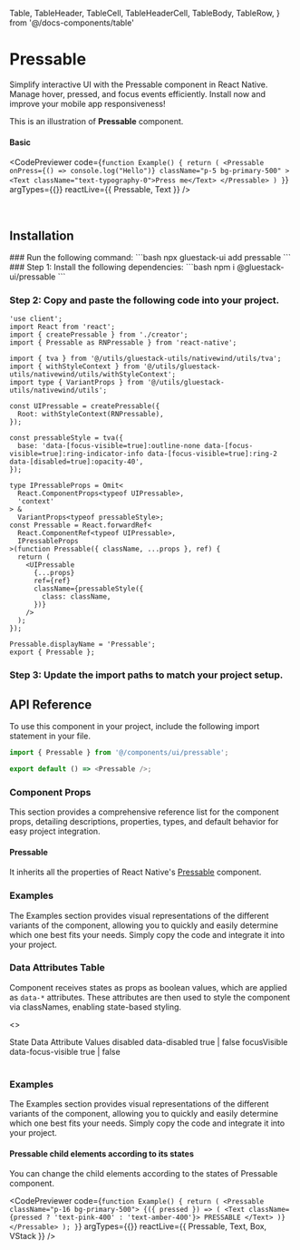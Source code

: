 
<Meta pageTitle="Pressable" pageDescription="Simplify interactive UI with the Pressable component in React Native. Manage hover, pressed, and focus events efficiently. Install now and improve your mobile app responsiveness!" />

  Table,
  TableHeader,
  TableCell,
  TableHeaderCell,
  TableBody,
  TableRow,
} from '@/docs-components/table'

# Pressable

Simplify interactive UI with the Pressable component in React Native. Manage hover, pressed, and focus events efficiently. Install now and improve your mobile app responsiveness!


This is an illustration of **Pressable** component.

  #### Basic

  
  
  <CodePreviewer
  code={`function Example() {
  return (
    <Pressable
      onPress={() => console.log("Hello")}
      className="p-5 bg-primary-500"
    >
      <Text className="text-typography-0">Press me</Text>
    </Pressable>
  )
}`}
  argTypes={{}}
  reactLive={{ Pressable, Text }}
/>

<br />

## Installation

<Tabs>
<TabItem label="CLI">
### Run the following command:
  ```bash
  npx gluestack-ui add pressable
  ```
</TabItem>
<TabItem label="Manual">
### Step 1: Install the following dependencies:
```bash
npm i @gluestack-ui/pressable
```

### Step 2: Copy and paste the following code into your project.
```tsx
'use client';
import React from 'react';
import { createPressable } from './creator';
import { Pressable as RNPressable } from 'react-native';

import { tva } from '@/utils/gluestack-utils/nativewind/utils/tva';
import { withStyleContext } from '@/utils/gluestack-utils/nativewind/utils/withStyleContext';
import type { VariantProps } from '@/utils/gluestack-utils/nativewind/utils';

const UIPressable = createPressable({
  Root: withStyleContext(RNPressable),
});

const pressableStyle = tva({
  base: 'data-[focus-visible=true]:outline-none data-[focus-visible=true]:ring-indicator-info data-[focus-visible=true]:ring-2 data-[disabled=true]:opacity-40',
});

type IPressableProps = Omit<
  React.ComponentProps<typeof UIPressable>,
  'context'
> &
  VariantProps<typeof pressableStyle>;
const Pressable = React.forwardRef<
  React.ComponentRef<typeof UIPressable>,
  IPressableProps
>(function Pressable({ className, ...props }, ref) {
  return (
    <UIPressable
      {...props}
      ref={ref}
      className={pressableStyle({
        class: className,
      })}
    />
  );
});

Pressable.displayName = 'Pressable';
export { Pressable }; 
```

### Step 3: Update the import paths to match your project setup.
</TabItem>
</Tabs>

## API Reference

To use this component in your project, include the following import statement in your file.

```ts
import { Pressable } from '@/components/ui/pressable';
```

```ts
export default () => <Pressable />;
```

### Component Props

This section provides a comprehensive reference list for the component props, detailing descriptions, properties, types, and default behavior for easy project integration.

#### Pressable

It inherits all the properties of React Native's [Pressable](https://reactnative.dev/docs/pressable) component.

### Examples

The Examples section provides visual representations of the different variants of the component, allowing you to quickly and easily determine which one best fits your needs. Simply copy the code and integrate it into your project.

### Data Attributes Table

Component receives states as props as boolean values, which are applied as ```data-*``` attributes. These attributes are then used to style the component via classNames, enabling state-based styling.

<>
  <Table>
    <TableHeader>
      <TableRow>
        <TableHeaderCell>State</TableHeaderCell>
        <TableHeaderCell>Data Attribute</TableHeaderCell>
        <TableHeaderCell>Values</TableHeaderCell>
      </TableRow>
    </TableHeader>
    <TableBody>
      <TableRow>
        <TableCell>
          <InlineCode>disabled</InlineCode>
        </TableCell>
        <TableCell>data-disabled</TableCell>
        <TableCell>
          <InlineCode>true | false</InlineCode>
        </TableCell>
      </TableRow>
      <TableRow>
        <TableCell>
          <InlineCode>focusVisible</InlineCode>
        </TableCell>
        <TableCell>data-focus-visible</TableCell>
        <TableCell>
          <InlineCode>true | false</InlineCode>
        </TableCell>
      </TableRow>
    </TableBody>
  </Table>
</>

### Examples

The Examples section provides visual representations of the different variants of the component, allowing you to quickly and easily determine which one best fits your needs. Simply copy the code and integrate it into your project.



  #### Pressable child elements according to its states

  You can change the child elements according to the states of Pressable component.
  
  <CodePreviewer
  code={`function Example() {
  return (
    <Pressable className="p-16 bg-primary-500">
      {({ pressed }) => (
        <Text className={pressed ? 'text-pink-400' : 'text-amber-400'}>
          PRESSABLE
        </Text>
      )}
    </Pressable>
  );
}`}
  argTypes={{}}
  reactLive={{ Pressable, Text, Box, VStack }}
/>